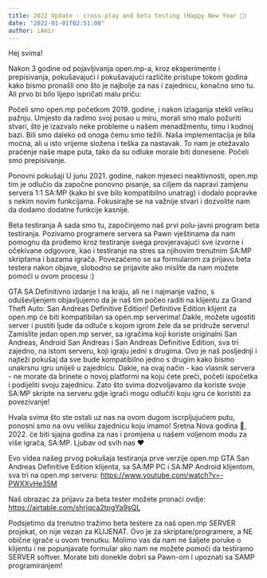 ```yaml
---
title: 2022 Update - cross-play and beta testing (Happy New Year 🎉)
date: "2022-01-01T02:51:00"
author: iAmir
---
```

Hej svima!

Nakon 3 godine od pojavljivanja open.mp-a, kroz eksperimente i prepisivanja, pokušavajući i pokušavajući različite pristupe tokom godina kako bismo pronašli ono što je najbolje za nas i zajednicu, konačno smo tu. Ali prvo bi bilo lijepo ispričati malu priču:

Počeli smo open.mp početkom 2019. godine, i nakon izlaganja stekli veliku pažnju. Umjesto da radimo svoj posao u miru, morali smo malo požuriti stvari, što je izazvalo neke probleme u našem menadžmentu, timu i kodnoj bazi. Bili smo daleko od onoga čemu smo težili. Naša implementacija je bila moćna, ali u isto vrijeme složena i teška za nastavak. To nam je otežavalo praćenje naše mape puta, tako da su odluke morale biti donesene. Počeli smo prepisivanje.

Ponovni pokušaji
U junu 2021. godine, nakon mjeseci neaktivnosti, open.mp tim je odlučio da započne ponovno pisanje, sa ciljem da napravi zamjenu servera 1:1 SA:MP (kako bi sve bilo kompatibilno unatrag) i dodalo popravke s nekim novim funkcijama. Fokusirajte se na važnije stvari i dozvolite nam da dodamo dodatne funkcije kasnije.

Beta testiranja
A sada smo tu, započinjemo naš prvi polu-javni program beta testiranja. Pozivamo programere servera sa Pawn vještinama da nam pomognu da prođemo kroz testiranje svega provjeravajući sve izvorne i očekivane odgovore, kao i testiranje na stres sa njihovim trenutnim SA:MP skriptama i bazama igrača.
Povezaćemo se sa formularom za prijavu beta testera nakon objave, slobodno se prijavite ako mislite da nam možete pomoći u ovom procesu :)

GTA SA Definitivno izdanje
I na kraju, ali ne i najmanje važno, s oduševljenjem objavljujemo da je naš tim počeo raditi na klijentu za Grand Theft Auto: San Andreas Definitive Edition!
Definitive Edition klijent za open.mp će biti kompatibilan sa open.mp serverima! Dakle, možete ugostiti server i pustiti ljude da odluče s kojom igrom žele da se pridruže serveru! Zamislite jedan open.mp server, sa igračima koji koriste originalni San Andreas, Android San Andreas i San Andreas Definitive Edition, sva tri zajedno, na istom serveru, koji igraju jedni s drugima.
Ovo je naš posljednji i najteži pokušaj da sve bude kompatibilno jedno s drugim kako bismo unakrsnu igru ​​unijeli u zajednicu. Dakle, na ovaj način - kao vlasnik servera - ne morate da brinete o novoj platformi na koju ćete preći, početi ispočetka i podijeliti svoju zajednicu. Zato što svima dozvoljavamo da koriste svoje SA:MP skripte na serveru gdje igrači mogu odlučiti koju igru ​​će koristiti za povezivanje!

Hvala svima što ste ostali uz nas na ovom dugom iscrpljujućem putu, ponosni smo na ovu veliku zajednicu koju imamo!
Sretna Nova godina 🎉, 2022. će biti sjajna godina za nas i promjena u našem voljenom modu za više igrača, SA:MP. Ljubav od svih nas ❤️

Evo videa našeg prvog pokušaja testiranja prve verzije open.mp GTA San Andreas Definitive Edition klijenta, sa SA:MP PC i SA:MP Android klijentom, sva tri na open.mp serveru:
https://www.youtube.com/watch?v=-PWXXvHe35M

Naš obrazac za prijavu za beta tester možete pronaći ovdje:
https://airtable.com/shrjqca2tpgYa9sQL

Podsjetimo da trenutno tražimo beta testere za naš open.mp SERVER projekat, on nije vezan za KLIJENAT. Ovo je za skriptare/programere, a NE obične igrače u ovom trenutku. Molimo vas da nam ne šaljete poruke o klijentu i ne popunjavate formular ako nam ne možete pomoći da testiramo SERVER softver. Morate biti donekle dobri sa Pawn-om i upoznati sa SAMP programiranjem!
